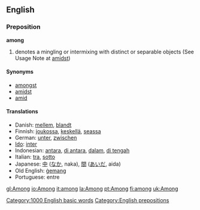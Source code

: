 ==English==

{{rank|seen|better|name|209|among|done|days|something}}

===Preposition===
'''among'''
#denotes a mingling or intermixing with distinct or separable objects (See Usage Note at [[amidst]])

====Synonyms====
*[[amongst]]
*[[amidst]]
*[[amid]]

==== Translations ====
*Danish: [[mellem]], [[blandt]]
*Finnish: [[joukossa]], [[keskellä]], [[seassa]]
*German: [[unter]], [[zwischen]]
*[[Ido]]: [[inter]]
*Indonesian: [[antara]], [[di antara]], [[dalam]], [[di tengah]]
*Italian: [[tra]], [[sotto]]
*Japanese: [[中]] ([[なか]], naka), [[間]] ([[あいだ]], aida)
*Old English: [[gemang|ġemang]]
*Portuguese: entre

[[Category:1000 English basic words]]
[[Category:English prepositions]]

[[gl:Among]]
[[io:Among]]
[[it:among]]
[[la:Among]]
[[pt:Among]]
[[fi:among]]
[[uk:Among]]